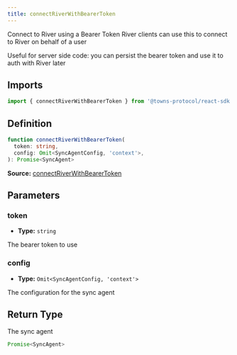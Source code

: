 ```yaml
---
title: connectRiverWithBearerToken
---
```

Connect to River using a Bearer Token River clients can use this to connect to River on behalf of a user

Useful for server side code: you can persist the bearer token and use it to auth with River later

## Imports

```ts
import { connectRiverWithBearerToken } from '@towns-protocol/react-sdk'
```

## Definition

```ts
function connectRiverWithBearerToken(
  token: string,
  config: Omit<SyncAgentConfig, 'context'>,
): Promise<SyncAgent>
```

**Source:** [connectRiverWithBearerToken](https://github.com/towns-protocol/towns/blob/main/packages/react-sdk/src/connectRiver.ts)

## Parameters

### token

- **Type:** `string`

The bearer token to use

### config

- **Type:** `Omit<SyncAgentConfig, 'context'>`

The configuration for the sync agent

## Return Type

The sync agent

```ts
Promise<SyncAgent>
```
